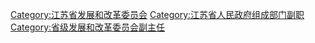 [[Category:江苏省发展和改革委员会|Category:江苏省发展和改革委员会]]
[[Category:江苏省人民政府组成部门副职|Category:江苏省人民政府组成部门副职]]
[[Category:省级发展和改革委员会副主任|Category:省级发展和改革委员会副主任]]